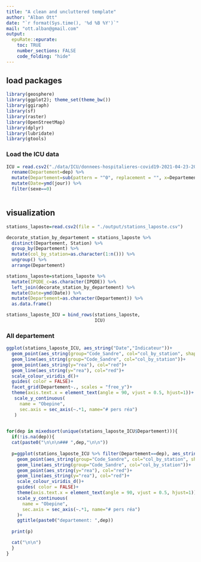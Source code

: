 ```yaml
---
title: "A clean and uncluttered template"
author: "Alban Ott"
date: "`r format(Sys.time(), '%d %B %Y')`"
mail: "ott.alban@gmail.com"
output:
  epuRate::epurate:
    toc: TRUE
    number_sections: FALSE
    code_folding: "hide"
---
```


## load packages

```r
library(geosphere)
library(ggplot2); theme_set(theme_bw())
library(ggiraph)
library(sf)
library(raster)
library(OpenStreetMap)
library(dplyr)
library(lubridate)
library(gtools)
```


<!-- ## Load data -->

<!-- ### wastewater -->

<!-- ```{r} -->
<!-- stations = read.csv2("./data/obepine/19-04-2021-stations.csv",dec=".") -->
<!-- dim(stations) -->

<!-- #keep only high quality data -->
<!-- stations_HQ = stations %>% -->
<!--   # arrange(desc(IPQDE)) %>%  -->
<!--   # head() -->
<!--   filter(IPQDE==2) -->
<!-- dim(stations_HQ) -->

<!-- head(stations_HQ) -->
<!-- ``` -->

<!-- ### Laposte -->

<!-- ```{r} -->
<!-- laposte = read.csv2("./data/laposte/laposte_hexasmal.csv") %>%  -->
<!--   mutate(Longitude = sub(pattern = "^(.*),(.*)$", replacement = "\\1", x = coordonnees_gps) %>% as.numeric()) %>%  -->
<!--   mutate(Latitude = sub(pattern = "^(.*),(.*)$", replacement = "\\2", x = coordonnees_gps) %>% as.numeric()) -->

<!-- head(laposte) -->
<!-- ``` -->

<!-- ### Associate stations to the closest city -->

<!-- ```{r} -->
<!-- indiv_stations = stations %>%  -->
<!--   select(Station, Code_Sandre, Longitude_station, Latitude_station) %>%  -->
<!--   distinct() %>%  -->
<!--   filter(!is.na(Longitude_station)) %>%  -->
<!--   filter(!is.na(Latitude_station)) -->
<!-- ``` -->

<!-- search for the closet city according to laposte and assume it belongs there -->
<!-- ```{r} -->

<!-- distgeo = function(poste, Longitude_station, Latitude_station){ -->
<!--   distance=distm(c(poste["Longitude"], poste["Latitude"]), -->
<!--                  c(Longitude_station, Latitude_station)) -->
<!--   return(distance) -->
<!-- } -->


<!-- indiv_stations$Code_commune_INSEE="" -->
<!-- for(i in 1:nrow(indiv_stations)){ -->
<!--   Latitude_station=indiv_stations[i,"Longitude_station"]#the data titles are false -->
<!--   Longitude_station=indiv_stations[i,"Latitude_station"]#the data titles are false -->
<!--   dist=apply(laposte[,c("Longitude","Latitude")],1,distgeo, Longitude_station=Longitude_station, Latitude_station=Latitude_station) -->
<!--   mindist=which.min(dist) -->
<!--   indiv_stations[i,"Code_commune_INSEE"]=laposte[mindist,"Code_commune_INSEE"] -->
<!-- } -->
<!-- ``` -->



<!-- join the 2 tables -->
<!-- ```{r} -->
<!-- stations_laposte = stations %>%  -->
<!--   left_join(indiv_stations) %>%  -->
<!--   left_join(laposte) -->
<!-- ``` -->



<!-- Add department based on zip code -->
<!-- ```{r} -->
<!-- stations_laposte = stations_laposte %>%  -->
<!--   mutate(Departement=as.numeric(sub(pattern = "[0-9]{3}$", replacement = "", x = Code_postal))) -->
<!-- ``` -->


### Load the ICU data
```r
ICU = read.csv2("./data/ICU/donnees-hospitalieres-covid19-2021-04-23-20h12.csv") %>%
  rename(Departement=dep) %>%
  mutate(Departement=sub(pattern = "^0", replacement = "", x=Departement)) %>% 
  mutate(Date=ymd(jour)) %>% 
  filter(sexe==0)



```



<!-- ## Save the table -->
<!-- ```{r} -->
<!-- write.csv2(stations_laposte, file = "./output/stations_laposte.csv") -->
<!-- ``` -->



## visualization {.tabset}


```r
stations_laposte=read.csv2(file = "./output/stations_laposte.csv")
```


```r

decorate_station_by_departement = stations_laposte %>% 
  distinct(Departement, Station) %>% 
  group_by(Departement) %>% 
  mutate(col_by_station=as.character(1:n())) %>% 
  ungroup() %>% 
  arrange(Departement)

stations_laposte=stations_laposte %>% 
  mutate(IPQDE_c=as.character(IPQDE)) %>% 
  left_join(decorate_station_by_departement) %>% 
  mutate(Date=ymd(Date)) %>% 
  mutate(Departement=as.character(Departement)) %>% 
  as.data.frame()
```

```r
stations_laposte_ICU = bind_rows(stations_laposte,
                                 ICU)
```


### All departement

```r
ggplot(stations_laposte_ICU, aes_string("Date","Indicateur"))+
  geom_point(aes_string(group="Code_Sandre", col="col_by_station", shape="IPQDE_c"))+
  geom_line(aes_string(group="Code_Sandre", col="col_by_station"))+
  geom_point(aes_string(y="rea"), col="red")+
  geom_line(aes_string(y="rea"), col="red")+
  scale_colour_viridis_d()+
  guides( color = FALSE)+
  facet_grid(Departement~., scales = "free_y")+
  theme(axis.text.x = element_text(angle = 90, vjust = 0.5, hjust=1))+
   scale_y_continuous(
     name = "Obepine",
     sec.axis = sec_axis(~.*1, name="# pers réa")
   )
  
```


```r
for(dep in mixedsort(unique(stations_laposte_ICU$Departement))){
  if(!is.na(dep)){
  cat(paste0("\n\n\n### ",dep,"\n\n"))
  
  p=ggplot(stations_laposte_ICU %>% filter(Departement==dep), aes_string("Date","Indicateur"))+
    geom_point(aes_string(group="Code_Sandre", col="col_by_station", shape="IPQDE_c"))+
    geom_line(aes_string(group="Code_Sandre", col="col_by_station"))+
    geom_point(aes_string(y="rea"), col="red")+
    geom_line(aes_string(y="rea"), col="red")+
    scale_colour_viridis_d()+
    guides( color = FALSE)+
    theme(axis.text.x = element_text(angle = 90, vjust = 0.5, hjust=1))+
    scale_y_continuous(
      name = "Obepine",
      sec.axis = sec_axis(~.*1, name="# pers réa")
    )+
    ggtitle(paste0("departement: ",dep))
  
  print(p)

  cat("\n\n")
  }
}
```



